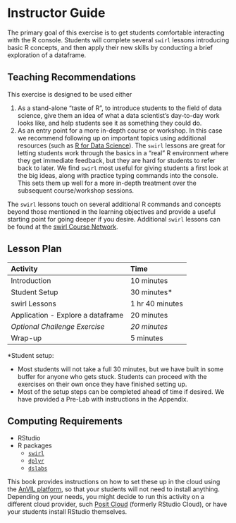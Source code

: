 # Instructor Guide {-}

The primary goal of this exercise is to get students comfortable interacting with the R console.  Students will complete several `swirl` lessons introducing basic R concepts, and then apply their new skills by conducting a brief exploration of a dataframe.

## Teaching Recommendations {-}

This exercise is designed to be used either

1. As a stand-alone "taste of R", to introduce students to the field of data science, give them an idea of what a data scientist's day-to-day work looks like, and help students see it as something they could do.
1. As an entry point for a more in-depth course or workshop.  In this case we recommend following up on important topics using additional resources (such as [R for Data Science](https://r4ds.had.co.nz/)).  The `swirl` lessons are great for letting students work through the basics in a "real" R environment where they get immediate feedback, but they are hard for students to refer back to later.  We find `swirl` most useful for giving students a first look at the big ideas, along with practice typing commands into the console.  This sets them up well for a more in-depth treatment over the subsequent course/workshop sessions.

The `swirl` lessons touch on several additional R commands and concepts beyond those mentioned in the learning objectives and provide a useful starting point for going deeper if you desire.  Additional `swirl` lessons can be found at the [swirl Course Network](http://swirlstats.com/scn/).

## Lesson Plan  {-}

| Activity | Time |
| :-- | :- |
| Introduction | 10 minutes |
| Student Setup | 30 minutes* |
| swirl Lessons | 1 hr 40 minutes |
| Application - Explore a dataframe | 20 minutes |
| *Optional Challenge Exercise* | *20 minutes* |
| Wrap-up | 5 minutes |

\*Student setup:

  - Most students will not take a full 30 minutes, but we have built in some buffer for anyone who gets stuck.  Students can proceed with the exercises on their own once they have finished setting up.
  - Most of the setup steps can be completed ahead of time if desired.  We have provided a Pre-Lab with instructions in the Appendix.

## Computing Requirements {-}

- RStudio
- R packages
  - [`swirl`](https://cran.r-project.org/web/packages/swirl/index.html)
  - [`dplyr`](https://cran.r-project.org/web/packages/dplyr/index.html)
  - [`dslabs`](https://cran.r-project.org/web/packages/dslabs/index.html)

This book provides instructions on how to set these up in the cloud using the [AnVIL platform](https://anvil.terra.bio/), so that your students will not need to install anything.  Depending on your needs, you might decide to run this activity on a different cloud provider, such [Posit Cloud](https://posit.cloud/) (formerly RStudio Cloud), or have your students install RStudio themselves.
